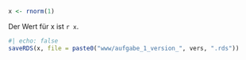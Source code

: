 
```r
x <- rnorm(1)
```

Der Wert für x ist `r x`.

```r
#| echo: false
saveRDS(x, file = paste0("www/aufgabe_1_version_", vers, ".rds"))
```

